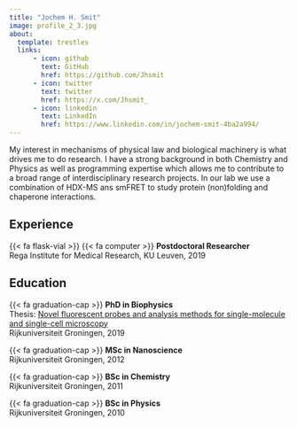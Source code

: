 ```yaml
---
title: "Jochem H. Smit"
image: profile_2_3.jpg
about:
  template: trestles
  links:
      - icon: github
        text: GitHub
        href: https://github.com/Jhsmit
      - icon: twitter
        text: twitter
        href: https://x.com/Jhsmit_
      - icon: linkedin
        text: LinkedIn
        href: https://www.linkedin.com/in/jochem-smit-4ba2a994/
---
```


My interest in mechanisms of physical law and biological machinery is what drives me to do research. I have a strong background in both Chemistry and Physics as well as programming expertise which allows me to contribute to a broad range of interdisciplinary research projects. In our lab we use a combination of HDX-MS ans smFRET to study protein (non)folding and chaperone interactions.

## Experience

{{< fa flask-vial >}} {{< fa computer >}} **Postdoctoral Researcher** <br>
Rega Institute for Medical Research, KU Leuven, 2019


## Education

{{< fa graduation-cap >}} **PhD in Biophysics** <br> 
Thesis: [Novel fluorescent probes and analysis methods for single-molecule and single-cell microscopy](https://research.rug.nl/en/publications/novel-fluorescent-probes-and-analysis-methods-for-single-molecule) \
Rijkuniversiteit Groningen, 2019

{{< fa graduation-cap >}} **MSc in Nanoscience** <br>
Rijkuniversiteit Groningen, 2012

{{< fa graduation-cap >}} **BSc in Chemistry** <br>
Rijkuniversiteit Groningen, 2011

{{< fa graduation-cap >}} **BSc in Physics**  <br>
Rijkuniversiteit Groningen, 2010


